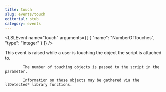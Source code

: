 ```yaml
---
title: touch
slug: events/touch
editorial: stub
category: events
---
```


<LSLEvent
	name="touch"
	arguments={[
	{
		"name": "NumberOfTouches",
		"type": "integer"
	}
]}
/>

This event is raised while a user is touching the object the script is attached to.

			The number of touching objects is passed to the script in the parameter.

			Information on those objects may be gathered via the llDetected* library functions.
